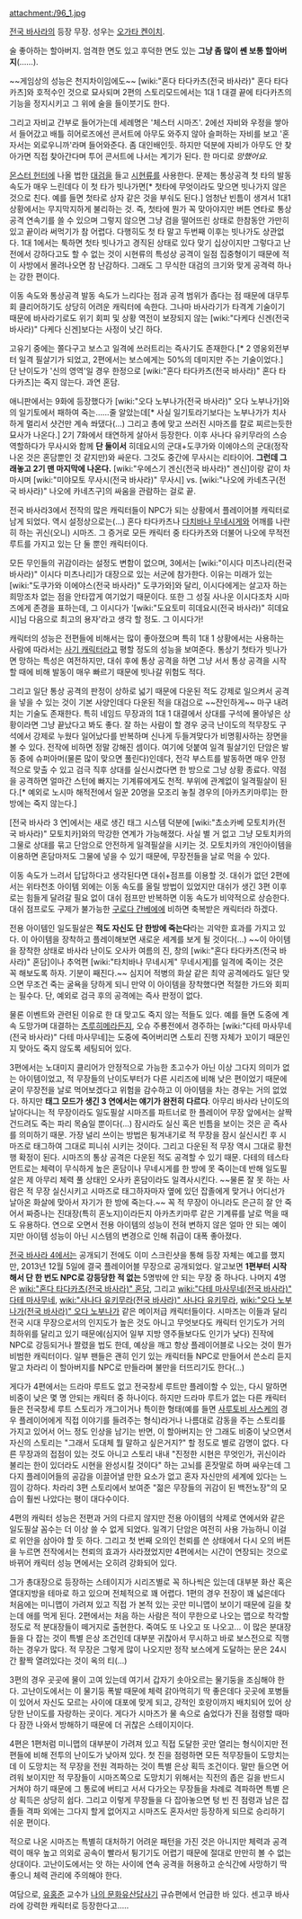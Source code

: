 attachment:/96_1.jpg

[[전국 바사라]]의 등장 무장. 성우는 [[오가타 켄이치]].

술 좋아하는 할아버지. 엄격한 면도 있고 후덕한 면도 있는 '''그냥 좀 많이 쎈 보통 할아버지'''(……). 

~~게임상의 성능은 천지차이임에도~~ [wiki:"혼다 타다카츠(전국 바사라)" 혼다 타다카츠]와 호적수인 것으로 묘사되며 2편의 스토리모드에서는 1대 1 대결 끝에 타다카츠의 기능을 정지시키고 그 위에 술을 들이붓기도 한다. 

그리고 자비교 간부로 들어가는데 세례명은 '체스터 시마즈'. 2에선 자비와 우정을 쌓아서 들어갔고 배틀 히어로즈에선 콘서트에 아무도 와주지 않아 슬퍼하는 자비를 보고 '혼자서는 외로우니까'라며 들어와준다. 좀 대인배인듯. 하지만 덕분에 자비가 아무도 안 찾아가면 직접 찾아간다며 투어 콘서트에 나서는 계기가 된다. 한 마디로 ''망했어요''.

[[몬스터 헌터]]에 나올 법한 [[대검]]을 들고 [[시현류]]를 사용한다. 문제는 통상공격 첫 타의 발동 속도가 매우 느린데다 이 첫 타가 빗나가면[* 첫타에 무엇이라도 맞으면 빗나가지 않은 것으로 친다. 예를 들면 첫타로 상자 같은 것을 부숴도 된다.] 엄청난 빈틈이 생겨서 1대1 상황에서는 무지막지하게 불리하는 것. 즉, 첫타에 뭔가 꼭 맞아야지만 버튼 연타로 통상공격 연속기를 쓸 수 있으며 그렇지 않으면 그냥 검을 떨어뜨린 상태로 한참동안 가만히 있고 끝이라 써먹기가 참 어렵다. 다행히도 첫 타 말고 두번째 이후는 빗나가도 상관없다. 1대 1에서는 툭하면 첫타 빗나가고 경직된 상태로 있다 맞기 십상이지만 그렇다고 난전에서 강하다고도 할 수 없는 것이 시현류의 특성상 공격이 일점 집중형이기 때문에 적이 사방에서 몰려나오면 참 난감하다. 그래도 그 무식한 대검의 크기와 맞게 공격력 하나는 강한 편이다. 

이동 속도와 통상공격 발동 속도가 느리다는 점과 공격 범위가 좁다는 점 때문에 대무투회 클리어하기도 상당히 어려운 캐릭터에 속한다. 그나마 바사라기가 타격계 기술이기 때문에 바사라기로도 위기 회피 및 상황 역전이 보장되지 않는 [wiki:"다케다 신겐(전국 바사라)" 다케다 신겐]보다는 사정이 낫긴 하다. 

고유기 중에는 쫄다구고 보스고 일격에 쓰러트리는 즉사기도 존재한다.[* 2 영웅외전부터 일격 필살기가 되었고, 2편에서는 보스에게는 50%의 데미지만 주는 기술이었다.] 단 난이도가 '신의 영역'일 경우 한정으로 [wiki:"혼다 타다카츠(전국 바사라)" 혼다 타다카츠]는 죽지 않는다. 과연 혼담.

애니판에서는 9화에 등장했다가 [wiki:"오다 노부나가(전국 바사라)" 오다 노부나가]와의 일기토에서 패하여 죽는……줄 알았는데[* 사실 일기토라기보다는 노부나가가 치사하게 멀리서 샷건만 계속 쏴댔다(...) 그리고 총에 맞고 쓰러진 시마즈를 칼로 찌르는듯한 묘사가 나온다.] 2기 7화에서 태연하게 살아서 등장한다. 이후 사나다 유키무라의 스승 역할하다가 무사시와 함께 '''단 둘이서''' 히데요시의 군대+도쿠가와 이에야스의 군대(정작 나온 것은 혼담뿐인 것 같지만)와 싸운다. 그것도 중간에 무사시는 리타이어. 
'''그런데 그래놓고 2기 맨 마지막에 나온다.''' [wiki:"우에스기 겐신(전국 바사라)" 겐신]이랑 같이 차 마시며 [wiki:"미야모토 무사시(전국 바사라)" 무사시] vs. [wiki:"나오에 카네츠구(전국 바사라)" 나오에 카네츠구]의 싸움을 관람하는 걸로 끝.

전국 바사라3에서 전작의 많은 캐릭터들이 NPC가 되는 상황에서 플레이어블 캐릭터로 남게 되었다. 역시 설정상으로는(...) 혼다 타다카츠나 [[다치바나 무네시게]]와 어깨를 나란히 하는 귀신(오니) 시마즈. 그 증거로 모든 캐릭터 중 타다카츠와 더불어 나오에 무적전 루트를 가지고 있는 단 둘 뿐인 캐릭터이다. 

모든 무인들의 귀감이라는 설정도 변함이 없으며, 3에서는 [wiki:"이시다 미츠나리(전국 바사라)" 이시다 미츠나리]가 대장으로 있는 서군에 참가한다. 이유는 미래가 있는 [wiki:"도쿠가와 이에야스(전국 바사라)" 도쿠가와]와 달리, 이시다에게는 살고자 하는 희망조차 없는 점을 안타깝게 여기었기 때문이다. 또한 그 성질 사나운 이시다조차 시마즈에게 존경을 표하는데, 그 이시다가 '[wiki:"도요토미 히데요시(전국 바사라)" 히데요시]님 다음으로 최고의 용자'라고 생각 할 정도. 그 이시다가!

캐릭터의 성능은 전편들에 비해서는 많이 좋아졌으며 특히 1대 1 상황에서는 사용하는 사람에 따라서는 [[사기 캐릭터]]라고 평할 정도의 성능을 보여준다. 통상기 첫타가 빗나가면 망하는 특성은 여전하지만, 대쉬 후에 통상 공격을 하면 그냥 서서 통상 공격을 시작할 때에 비해 발동이 매우 빠르기 때문에 빗나갈 위험도 적다. 

그리고 일단 통상 공격의 판정이 상하로 넓기 때문에 다운된 적도 강제로 일으켜서 공격을 넣을 수 있는 것이 기본 사양인데다 다운된 적을 대검으로 ~~잔인하게~~ 마구 내려치는 기술도 존재한다. 특히 네임드 무장과의 1대 1 대결에서 상대를 구석에 몰아넣은 상황이라면 그냥 끝났다고 봐도 좋다. 잘 하는 사람이 할 경우 궁극 난이도의 적무장도 구석에서 강제로 누웠다 일어났다를 반복하며 신나게 두들겨맞다가 비명횡사하는 장면을 볼 수 있다. 전작에 비하면 정말 강해진 셈이다. 여기에 덧붙여 일격 필살기인 단암은 발동 중에 슈퍼아머(물론 많이 맞으면 풀린다)인데다, 전각 부스트를 발동하면 매우 안정적으로 맞출 수 있고 검극 직후 상대를 실신시켰다면 한 방으로 그냥 상황 종료다. 약점을 공격하면 얼마간 스턴에 빠지는 기계류에게도 천적. 부위에 관계없이 일격필살이 된다.[* 예외로 노시마 해적전에서 일꾼 20명을 모조리 놓칠 경우의 [아카츠키마루]는 한방에는 죽지 않는다.]

[전국 바사라 3 연]에서는 새로 생긴 태그 시스템 덕분에 [wiki:"쵸소카베 모토치카(전국 바사라)" 모토치카]와의 막강한 연계가 가능해졌다. 사실 별 거 없고 그냥 모토치카의 그물로 상대를 묶고 단암으로 안전하게 일격필살을 시키는 것. 모토치카의 개인아이템을 이용하면 혼담마저도 그물에 넣을 수 있기 때문에, 무장전들을 날로 먹을 수 있다.

이동 속도가 느려서 답답하다고 생각된다면 대쉬+점프를 이용할 것. 대쉬가 없던 2편에서는 위타천초 아이템 외에는 이동 속도를 올릴 방법이 있었지만 대쉬가 생긴 3편 이후로는 힘들게 달려갈 필요 없이 대쉬 점프만 반복하면 이동 속도가 비약적으로 상승한다. 대쉬 점프로도 구제가 불가능한 [[구로다 간베에]]에 비하면 축복받은 캐릭터라 하겠다. 

전용 아이템인 일도필살은 '''적도 자신도 단 한방에 죽는다'''라는 괴악한 효과를 가지고 있다. 이 아이템을 장착하고 플레이해보면 새로운 세계를 보게 될 것이다(...) ~~이 아이템을 장착한 상태로 바사라 난이도 오사카 여름의 진, 창의 [wiki:"혼다 타다카츠(전국 바사라)" 혼담]이나 추억편 [wiki:"타치바나 무네시게" 무네시게]를 일격에 죽이는 것은 꼭 해보도록 하자. 기분이 째진다.~~ 심지어 적병의 화살 같은 최약 공격에라도 일단 맞으면 무조건 죽는 굴욕을 당하게 되니 만약 이 아이템을 장착했다면 적절한 가드와 회피는 필수다. 단, 예외로 검극 후의 공격에는 즉사 판정이 없다. 

물론 이벤트와 관련된 이유로 한 대 맞고도 죽지 않는 적들도 있다. 예를 들면 도중에 계속 도망가며 대결하는 [[츠루히메]]라든지, 오슈 주룡전에서 경주하는 [wiki:"다테 마사무네(전국 바사라)" 다테 마사무네]는 도중에 죽어버리면 스토리 진행 자체가 꼬이기 때문인지 맞아도 죽지 않도록 세팅되어 있다. 

3편에서는 노대미지 클리어가 안정적으로 가능한 초고수가 아닌 이상 그다지 의미가 없는 아이템이었고, 적 무장들의 난이도부터가 다른 시리즈에 비해 낮은 편이었기 때문에 굳이 무장전을 날로 먹어보겠다고 위험을 감수하고 이 아이템을 차는 경우는 거의 없었다. 하지만 '''태그 모드가 생긴 3 연에서는 얘기가 완전히 다르다'''. 아무리 바사라 난이도의 날아다니는 적 무장이라도 일도필살 시마즈를 파트너로 한 플레이어 무장 앞에서는 살짝 건드려도 죽는 파리 목숨일 뿐이다(...) 잠시라도 실신 혹은 빈틈을 보이는 것은 곧 즉사를 의미하기 때문. 가장 널리 쓰이는 방법은 튕겨내기로 적 무장을 잠시 실신시킨 후 시마즈로 태그하여 그대로 피니쉬 시키는 것이다. 그리고 다운된 적 무장 역시 그대로 황천행 확정이 된다. 시마즈의 통상 공격은 다운된 적도 공격할 수 있기 때문. 다테의 테스타먼트로는 체력이 무식하게 높은 혼담이나 무네시게를 한 방에 못 죽이는데 반해 일도필살은 제 아무리 체력 풀 상태인 오사카 혼담이라도 일격사시킨다. ~~물론 잘 못 하는 사람은 적 무장 실신시키고 시마즈로 태그하자마자 옆에 있던 잡졸에게 맞거나 어디선가 날아온 화살에 맞아서 자기가 한 방에 죽는다.~~ 꼭 적 무장이 아니라도 은근히 잘 안 죽어서 짜증나는 진대장(특히 혼노지)이라든지 아카츠키마루 같은 기계류를 날로 먹을 때도 유용하다. 연으로 오면서 전용 아이템의 성능이 전혀 변하지 않은 얼마 안 되는 예이지만 아이템 성능이 아닌 시스템의 변경으로 인해 취급이 대폭 좋아졌다. 

[[전국 바사라 4]]에서는 공개되기 전에도 이미 스크린샷을 통해 등장 자체는 예고를 했지만, 2013년 12월 5일에 결국 플레이어블 무장으로 공개되었다. 알고보면 '''1편부터 시작해서 단 한 번도 NPC로 강등당한 적 없는''' 5명밖에 안 되는 무장 중 하나다. 나머지 4명은 [[wiki:"혼다 타다카츠(전국 바사라)" 혼담]], 그리고 [[wiki:"다테 마사무네(전국 바사라)" 다테 마사무네]], [[wiki:"사나다 유키무라(전국 바사라)" 사나다 유키무라]], [[wiki:"오다 노부나가(전국 바사라)" 오다 노부나가]] 같은 메이저급 캐릭터들이다. 시마즈는 이들과 달리 전국 시대 무장으로서의 인지도가 높은 것도 아니고 무엇보다도 캐릭터 인기도가 거의 최하위를 달리고 있기 때문에(심지어 일부 지방 영주들보다도 인기가 낮다) 진작에 NPC로 강등되거나 짤렸을 법도 한데, 예상을 깨고 항상 플레이어블로 나오는 것이 뭔가 비범한 캐릭터이다. 일부 팬들은 괜히 인기 있는 캐릭터들 NPC로 만들어서 쓴소리 듣지 말고 차라리 이 할아버지를 NPC로 만들라며 불만을 터뜨리기도 한다(...) 

게다가 4편에서는 드라마 루트도 없고 전국창세 루트만 플레이할 수 있는, 다시 말하면 비중이 낮은 몇 명 안되는 캐릭터 중 하나이다. 하지만 드라마 루트가 없는 다른 캐릭터들은 전국창세 루트 스토리가 개그이거나 특이한 형태(예를 들면 [[사루토비 사스케]]의 경우 플레이어에게 직접 이야기를 들려주는 형식)라거나 나름대로 감동을 주는 스토리를 가지고 있어서 어느 정도 인상을 남기는 반면, 이 할아버지는 안 그래도 비중이 낮으면서 자신의 스토리는 "그래서 도대체 뭘 말하고 싶은거지?" 할 정도로 별로 감명이 없다. 다른 무장과의 접점이 있는 것도 아니고 스토리 내내 "진정한 시현은 무엇인가, 귀신이라 불리는 한이 있더라도 시현을 완성시킬 것이다" 하는 고뇌를 혼잣말로 하며 싸우는데 그다지 플레이어들의 공감을 이끌어낼 만한 요소가 없고 혼자 자신만의 세계에 있다는 느낌이 강하다. 차라리 3편 스토리에서 보여준 "젊은 무장들의 귀감이 된 백전노장"의 모습이 훨씬 나았다는 평이 대다수이다. 

4편의 캐릭터 성능은 전편과 거의 다르지 않지만 전용 아이템의 삭제로 연에서와 같은 일도필살 꼼수는 더 이상 쓸 수 없게 되었다. 일격기 단암은 여전히 사용 가능하니 이걸로 위안을 삼아야 할 듯 하다. 그리고 첫 번째 오의인 천뢰를 쓴 상태에서 다시 오의 버튼을 누르면 전작에서는 천뢰의 효과가 사라졌었지만 4편에서는 시간이 연장되는 것으로 바뀌어 캐릭터 성능 면에서는 오히려 강화되어 있다. 

그가 총대장으로 등장하는 스테이지가 시리즈별로 꼭 하나씩은 있는데 대부분 화산 혹은 열대지방을 테마로 하고 있으며 전체적으로 꽤 어렵다. 1편의 경우 전장이 꽤 넓은데다 처음에는 미니맵이 가려져 있고 직접 가 본적 있는 곳만 미니맵이 보이기 때문에 길을 찾는데 애를 먹게 된다. 2편에서는 처음 하는 사람은 적이 무한으로 나오는 맵으로 착각할 정도로 적 분대장들이 떼거지로 출현한다. 죽여도 또 나오고 또 나오고... 이 많은 분대장들을 다 잡는 것이 특별 은상 조건인데 대부분 귀찮아서 무시하고 바로 보스전으로 직행하는 경우가 많다. 적 무장은 그렇게 많이 나오지만 정작 보스에게 도달하는 문은 24시간 활짝 열려있다는 것이 옥의 티(...) 

3편의 경우 곳곳에 물이 고여 있는데 여기서 갑자기 솟아오르는 물기둥을 조심해야 한다. 고난이도에서는 이 물기둥 폭발 때문에 체력 갉아먹히기 딱 좋은데다 곳곳에 포병들이 있어서 자신도 모르는 사이에 대포에 맞게 되고, 강적인 호랑이까지 배치되어 있어 상당한 난이도를 자랑하는 곳이다. 게다가 시마즈가 물 속으로 숨었다가 진을 점령할 때마다 잠깐 나와서 방해하기 때문에 더 귀찮은 스테이지이다. 

4편은 1편처럼 미니맵의 대부분이 가려져 있고 직접 도달한 곳만 열리는 형식이지만 전편들에 비해 전투의 난이도가 낮아져 있다. 첫 진을 점령하면 모든 적무장들이 도망치는데 이 도망치는 적 무장을 전원 격파하는 것이 특별 은상 획득 조건이다. 말만 들으면 어려워 보이지만 적 무장들이 시마즈쪽으로 도망치기 위해서는 직전의 좁은 길을 반드시 거쳐야 하기 때문에 그 통로에 버티고 서서 다가오는 무장들을 차례로 격파하면 특별 은상 획득은 상당히 쉽다. 그리고 이렇게 무장들을 다 잡아놓으면 텅 빈 진 점령과 남은 잡졸들 격파 외에는 그다지 할게 없어지고 시마즈도 혼자서만 등장하게 되므로 승리하기 쉬운 편이다. 

적으로 나온 시마즈는 특별히 대처하기 어려운 패턴을 가진 것은 아니지만 체력과 공격력이 매우 높고 의외로 공속이 빨라서 튕기기도 어렵기 때문에 절대로 만만히 볼 수 없는 상대이다. 고난이도에서는 앗 하는 사이에 연속 공격을 허용하고 순식간에 사망하기 딱 좋으니 체력 관리에 주의해야 한다. 

여담으로, [[유홍준]] 교수가 [[나의 문화유산답사기]] 규슈편에서 언급한 바 있다. 센고쿠 바사라에 강력한 캐릭터로 등장한다고.....
